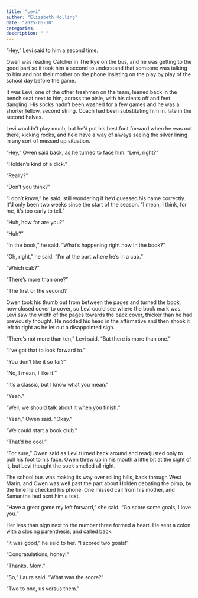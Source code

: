 ```yaml
---
title: "Levi"
author: "Elizabeth Kolling"
date: "2025-06-10"
categories: 
description: " "
---
```


“Hey,” Levi said to him a second time. 

Owen was reading Catcher in The Rye on the bus, and he was getting to the good part so it took him a second to understand that someone was talking to him and not their mother on the phone insisting on the play by play of the school day before the game. 

It was Levi, one of the other freshmen on the team, leaned back in the bench seat next to him, across the aisle, with his cleats off and feet dangling. His socks hadn’t been washed for a few games and he was a shorter fellow, second string. Coach had been substituting him in, late in the second halves. 

Levi wouldn’t play much, but he'd put his best foot forward when he was out there, kicking rocks, and he'd have a way of always seeing the silver lining in any sort of messed up situation.

“Hey,” Owen said back, as he turned to face him. “Levi, right?”

“Holden’s kind of a dick.” 

“Really?”

“Don’t you think?”

“I don’t know,” he said, still wondering if he'd guessed his name correctly. It'd only been two weeks since the start of the season. “I mean, I think, for me, it’s too early to tell.” 

“Huh, how far are you?” 

“Huh?”

“In the book,” he said. “What’s happening right now in the book?”

“Oh, right,” he said. “I’m at the part where he’s in a cab.”

“Which cab?”

“There’s more than one?”

“The first or the second?

Owen took his thumb out from between the pages and turned the book, now closed cover to cover, so Levi could see where the book mark was. Levi saw the width of the pages towards the back cover, thicker than he had previously thought. He nodded his head in the affirmative and then shook it left to right as he let out a disappointed sigh.

“There’s not more than ten,” Levi said. “But there is more than one.” 

“I’ve got that to look forward to.”


“You don’t like it so far?”

“No, I mean, I like it.” 

“It’s a classic, but I know what you mean.”

“Yeah.”

“Well, we should talk about it when you finish.”

“Yeah,” Owen said. “Okay.”	

“We could start a book club.”

“That’d be cool.”

“For sure,” Owen said as Levi turned back around and readjusted only to pull his foot to his face. Owen threw up in his mouth a little bit at the sight of it, but Levi thought the sock smelled all right. 

The school bus was making its way over rolling hills, back through West Marin, and Owen was well past the part about Holden debating the pimp, by the time he checked his phone. One missed call from his mother, and Samantha had sent him a text.

“Have a great game my left forward,” she said. “Go score some goals, I love you.” 

Her less than sign next to the number three formed a heart. He sent a colon with a closing parenthesis, and called back. 

“It was good,” he said to her. “I scored two goals!”

“Congratulations, honey!” 

“Thanks, Mom.”

“So,” Laura said. “What was the score?” 

“Two to one, us versus them.”
 

